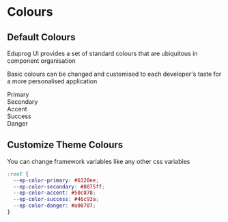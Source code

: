 <!-- Color.stories.mdx -->


<Meta title="Theme/Colors" />

# Colours

## Default Colours

Eduprog UI provides a set of standard colours that are ubiquitous in component organisation

Basic colours can be changed and customised to each developer's taste for a more personalised application

<div className="ThemeBox">
  <div className="ThemeBox-item primary">Primary</div>
  <div className="ThemeBox-item secondary">Secondary</div>
  <div className="ThemeBox-item accent">Accent</div>
  <div className="ThemeBox-item success">Success</div>
  <div className="ThemeBox-item danger">Danger</div>
</div>

## Customize Theme Colours

You can change framework variables like any other css variables

```css
:root {
  --ep-color-primary: #6320ee;
  --ep-color-secondary: #8075ff;
  --ep-color-accent: #50c878;
  --ep-color-success: #46c93a;
  --ep-color-danger: #a00707;
}
```
